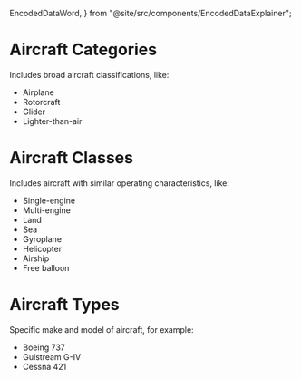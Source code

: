   EncodedDataWord,
} from "@site/src/components/EncodedDataExplainer";

# Aircraft Categories

Includes broad aircraft classifications, like:

- Airplane
- Rotorcraft
- Glider
- Lighter-than-air

# Aircraft Classes

Includes aircraft with similar operating characteristics, like:

- Single-engine
- Multi-engine
- Land
- Sea
- Gyroplane
- Helicopter
- Airship
- Free balloon

# Aircraft Types

Specific make and model of aircraft, for example:

- Boeing 737
- Gulstream G-IV
- Cessna 421
